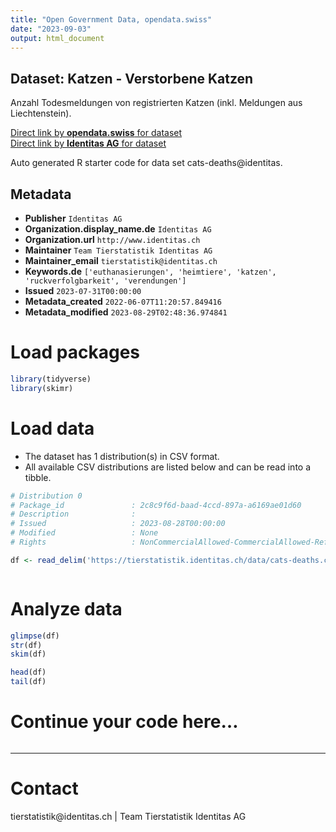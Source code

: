 ```yaml
---
title: "Open Government Data, opendata.swiss"
date: "2023-09-03"
output: html_document
---
```


## Dataset: Katzen - Verstorbene Katzen

Anzahl Todesmeldungen von registrierten Katzen (inkl. Meldungen aus Liechtenstein).

[Direct link by **opendata.swiss** for dataset](https://opendata.swiss/de/dataset/katzen-verstorbene-katzen)<br>
[Direct link by **Identitas AG** for dataset](https://tierstatistik.identitas.ch/)

Auto generated R starter code for data set cats-deaths@identitas.

## Metadata

- **Publisher** `Identitas AG`
- **Organization.display_name.de** `Identitas AG`
- **Organization.url** `http://www.identitas.ch`
- **Maintainer** `Team Tierstatistik Identitas AG`
- **Maintainer_email** `tierstatistik@identitas.ch`
- **Keywords.de** `['euthanasierungen', 'heimtiere', 'katzen', 'ruckverfolgbarkeit', 'verendungen']`
- **Issued** `2023-07-31T00:00:00`
- **Metadata_created** `2022-06-07T11:20:57.849416`
- **Metadata_modified** `2023-08-29T02:48:36.974841`


# Load packages

```r

library(tidyverse)
library(skimr)

```

# Load data

-   The dataset has 1 distribution(s) in CSV format.
-   All available CSV distributions are listed below and can be read into a tibble.

```r

# Distribution 0
# Package_id               : 2c8c9f6d-baad-4ccd-897a-a6169ae01d60
# Description              : 
# Issued                   : 2023-08-28T00:00:00
# Modified                 : None
# Rights                   : NonCommercialAllowed-CommercialAllowed-ReferenceRequired

df <- read_delim('https://tierstatistik.identitas.ch/data/cats-deaths.csv')



```

# Analyze data

```r

glimpse(df)
str(df)
skim(df)

head(df)
tail(df)

```

# Continue your code here...

```r

```

------------------------------------------------------------------------

# Contact

tierstatistik@identitas.ch | Team Tierstatistik Identitas AG
